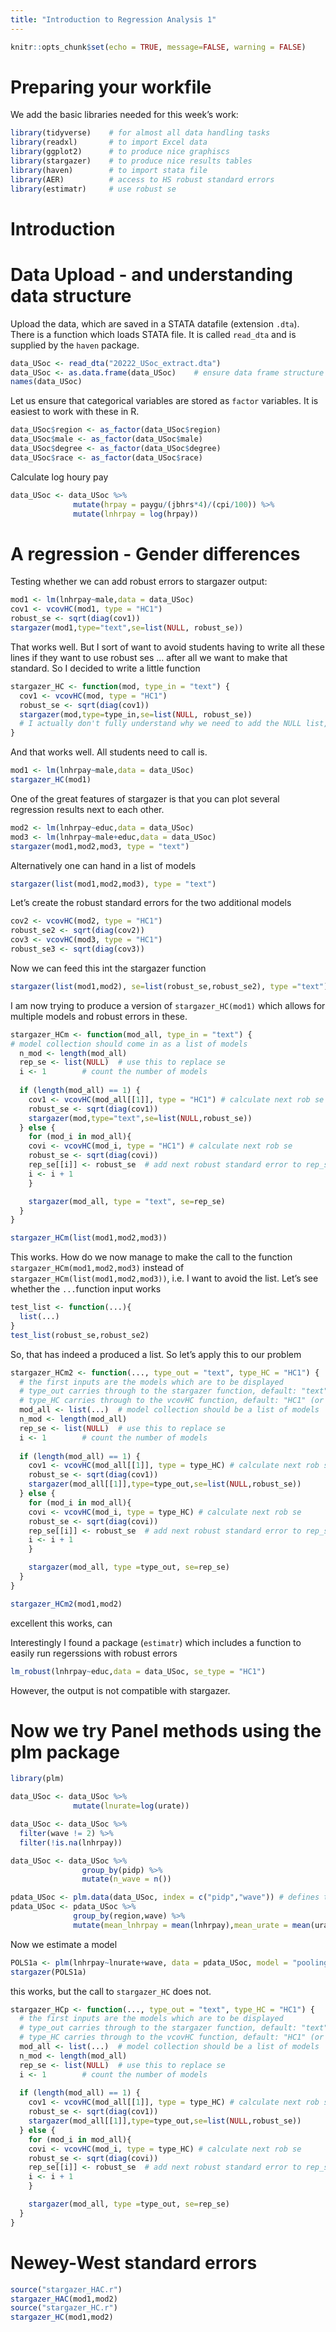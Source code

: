 ```yaml
---
title: "Introduction to Regression Analysis 1"
---
```


```r
knitr::opts_chunk$set(echo = TRUE, message=FALSE, warning = FALSE)
```


# Preparing your workfile

We add the basic libraries needed for this week's work: 

```r
library(tidyverse)    # for almost all data handling tasks
library(readxl)       # to import Excel data
library(ggplot2)      # to produce nice graphiscs
library(stargazer)    # to produce nice results tables
library(haven)        # to import stata file
library(AER)          # access to HS robust standard errors
library(estimatr)     # use robust se
```


# Introduction



# Data Upload - and understanding data structure

Upload the data, which are saved in a STATA datafile (extension `.dta`). There is a function which loads STATA file. It is called `read_dta` and is supplied by the `haven` package.

```r
data_USoc <- read_dta("20222_USoc_extract.dta")
data_USoc <- as.data.frame(data_USoc)    # ensure data frame structure
names(data_USoc)
```

Let us ensure that categorical variables are stored as `factor` variables. It is easiest to work with these in R.

```r
data_USoc$region <- as_factor(data_USoc$region)
data_USoc$male <- as_factor(data_USoc$male)
data_USoc$degree <- as_factor(data_USoc$degree)
data_USoc$race <- as_factor(data_USoc$race)
```

Calculate log houry pay

```r
data_USoc <- data_USoc %>% 
              mutate(hrpay = paygu/(jbhrs*4)/(cpi/100)) %>% 
              mutate(lnhrpay = log(hrpay))
```


# A regression - Gender differences

Testing whether we can add robust errors to stargazer output:

```r
mod1 <- lm(lnhrpay~male,data = data_USoc)
cov1 <- vcovHC(mod1, type = "HC1")
robust_se <- sqrt(diag(cov1))
stargazer(mod1,type="text",se=list(NULL, robust_se))
```

That works well. But I sort of want to avoid students having to write all these lines if they want to use robust ses ... after all we want to make that standard. So I decided to write a little function

```r
stargazer_HC <- function(mod, type_in = "text") {
  cov1 <- vcovHC(mod, type = "HC1")
  robust_se <- sqrt(diag(cov1))
  stargazer(mod,type=type_in,se=list(NULL, robust_se))
  # I actually don't fully understand why we need to add the NULL list, but it doesn't work without
}
```

And that works well. All students need to call is.

```r
mod1 <- lm(lnhrpay~male,data = data_USoc)
stargazer_HC(mod1)
```

One of the great features of stargazer is that you can plot several regression results next to each other.


```r
mod2 <- lm(lnhrpay~educ,data = data_USoc)
mod3 <- lm(lnhrpay~male+educ,data = data_USoc)
stargazer(mod1,mod2,mod3, type = "text")
```

Alternatively one can hand in a list of models

```r
stargazer(list(mod1,mod2,mod3), type = "text")
```

Let's create the robust standard errors for the two additional models

```r
cov2 <- vcovHC(mod2, type = "HC1")
robust_se2 <- sqrt(diag(cov2))
cov3 <- vcovHC(mod3, type = "HC1")
robust_se3 <- sqrt(diag(cov3))
```

Now we can feed this int the stargazer function

```r
stargazer(list(mod1,mod2), se=list(robust_se,robust_se2), type ="text")
```


I am now trying to produce a version of `stargazer_HC(mod1)` which allows for multiple models and robust errors in these.

```r
stargazer_HCm <- function(mod_all, type_in = "text") {
# model collection should come in as a list of models
  n_mod <- length(mod_all)
  rep_se <- list(NULL)  # use this to replace se
  i <- 1        # count the number of models 
  
  if (length(mod_all) == 1) {
    cov1 <- vcovHC(mod_all[[1]], type = "HC1") # calculate next rob se
    robust_se <- sqrt(diag(cov1))
    stargazer(mod,type="text",se=list(NULL,robust_se))
  } else {
    for (mod_i in mod_all){
    covi <- vcovHC(mod_i, type = "HC1") # calculate next rob se
    robust_se <- sqrt(diag(covi))
    rep_se[[i]] <- robust_se  # add next robust standard error to rep_se list
    i <- i + 1
    }

    stargazer(mod_all, type = "text", se=rep_se)
  }
}
```

```r
stargazer_HCm(list(mod1,mod2,mod3))
```

This works. How do we now manage to make the call to the function `stargazer_HCm(mod1,mod2,mod3)` instead of `stargazer_HCm(list(mod1,mod2,mod3))`, i.e. I want to avoid the list. Let's see whether the `...`function input works

```r
test_list <- function(...){
  list(...)
}
test_list(robust_se,robust_se2)
```

So, that has indeed a produced a list. So let's apply this to our problem

```r
stargazer_HCm2 <- function(..., type_out = "text", type_HC = "HC1") {
  # the first inputs are the models which are to be displayed
  # type_out carries through to the stargazer function, default: "text", other; "latex", "html"
  # type_HC carries through to the vcovHC function, default: "HC1" (or Stata equivalent)
  mod_all <- list(...)  # model collection should be a list of models
  n_mod <- length(mod_all)
  rep_se <- list(NULL)  # use this to replace se
  i <- 1        # count the number of models 
  
  if (length(mod_all) == 1) {
    cov1 <- vcovHC(mod_all[[1]], type = type_HC) # calculate next rob se
    robust_se <- sqrt(diag(cov1))
    stargazer(mod_all[[1]],type=type_out,se=list(NULL,robust_se))
  } else {
    for (mod_i in mod_all){
    covi <- vcovHC(mod_i, type = type_HC) # calculate next rob se
    robust_se <- sqrt(diag(covi))
    rep_se[[i]] <- robust_se  # add next robust standard error to rep_se list
    i <- i + 1
    }

    stargazer(mod_all, type =type_out, se=rep_se)
  }
}
```

```r
stargazer_HCm2(mod1,mod2)
```

excellent this works, can 


Interestingly I found a package (`estimatr`) which includes a function to easily run regerssions with robust errors

```r
lm_robust(lnhrpay~educ,data = data_USoc, se_type = "HC1")
```

However, the output is not compatible with stargazer.


# Now we try Panel methods using the plm package

```r
library(plm)
```

```r
data_USoc <- data_USoc %>%
              mutate(lnurate=log(urate)) 

data_USoc <- data_USoc %>%  
  filter(wave != 2) %>% 
  filter(!is.na(lnhrpay))

data_USoc <- data_USoc %>% 
                group_by(pidp) %>% 
                mutate(n_wave = n())

pdata_USoc <- plm.data(data_USoc, index = c("pidp","wave")) # defines the panel dimensions
pdata_USoc <- pdata_USoc %>% 
              group_by(region,wave) %>% 
              mutate(mean_lnhrpay = mean(lnhrpay),mean_urate = mean(urate)) 
```

Now we estimate a model

```r
POLS1a <- plm(lnhrpay~lnurate+wave, data = pdata_USoc, model = "pooling")
stargazer(POLS1a)
```

this works, but the call to `stargazer_HC` does not. 

```r
stargazer_HCp <- function(..., type_out = "text", type_HC = "HC1") {
  # the first inputs are the models which are to be displayed
  # type_out carries through to the stargazer function, default: "text", other; "latex", "html"
  # type_HC carries through to the vcovHC function, default: "HC1" (or Stata equivalent)
  mod_all <- list(...)  # model collection should be a list of models
  n_mod <- length(mod_all)
  rep_se <- list(NULL)  # use this to replace se
  i <- 1        # count the number of models 
  
  if (length(mod_all) == 1) {
    cov1 <- vcovHC(mod_all[[1]], type = type_HC) # calculate next rob se
    robust_se <- sqrt(diag(cov1))
    stargazer(mod_all[[1]],type=type_out,se=list(NULL,robust_se))
  } else {
    for (mod_i in mod_all){
    covi <- vcovHC(mod_i, type = type_HC) # calculate next rob se
    robust_se <- sqrt(diag(covi))
    rep_se[[i]] <- robust_se  # add next robust standard error to rep_se list
    i <- i + 1
    }

    stargazer(mod_all, type =type_out, se=rep_se)
  }
}
```


# Newey-West standard errors

```r
source("stargazer_HAC.r")
stargazer_HAC(mod1,mod2)
source("stargazer_HC.r")
stargazer_HC(mod1,mod2)
```